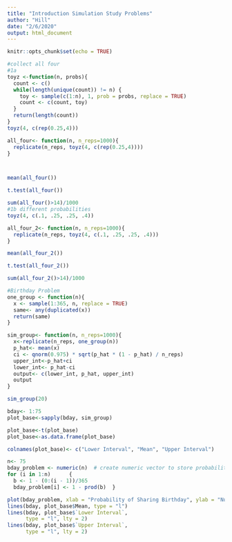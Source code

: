 ---
title: "Introduction Simulation Study Problems"
author: "Hill"
date: "2/6/2020"
output: html_document
---

```{r setup, include=FALSE}
knitr::opts_chunk$set(echo = TRUE)
```

```{r}
#collect all four
#1a
toyz <-function(n, probs){
  count <- c()
  while(length(unique(count)) != n) {
    toy <- sample(c(1:n), 1, prob = probs, replace = TRUE)
    count <- c(count, toy)
  }
  return(length(count))
}
toyz(4, c(rep(0.25,4)))

all_four<- function(n, n_reps=1000){
  replicate(n_reps, toyz(4, c(rep(0.25,4))))
}



mean(all_four())

t.test(all_four())

sum(all_four()>14)/1000
#1b different probabilities
toyz(4, c(.1, .25, .25, .4))

all_four_2<- function(n, n_reps=1000){
  replicate(n_reps, toyz(4, c(.1, .25, .25, .4)))
}

mean(all_four_2())

t.test(all_four_2())

sum(all_four_2()>14)/1000
```

```{r}
#Birthday Problem
one_group <- function(n){
  x <- sample(1:365, n, replace = TRUE)
  same<- any(duplicated(x))
  return(same)
}

sim_group<- function(n, n_reps=1000){
  x<-replicate(n_reps, one_group(n))
  p_hat<- mean(x)
  ci <- qnorm(0.975) * sqrt(p_hat * (1 - p_hat) / n_reps)
  upper_int<-p_hat+ci
  lower_int<- p_hat-ci
  output<- c(lower_int, p_hat, upper_int)
  output
}

sim_group(20)

bday<- 1:75
plot_base<-sapply(bday, sim_group)

plot_base<-t(plot_base)
plot_base<-as.data.frame(plot_base)

colnames(plot_base)<- c("Lower Interval", "Mean", "Upper Interval")

n<- 75
bday_problem <- numeric(n)  # create numeric vector to store probabilities
for (i in 1:n)      {
  b <- 1 - (0:(i - 1))/365  
  bday_problem[i] <- 1 - prod(b)  }

plot(bday_problem, xlab = "Probability of Sharing Birthday", ylab = "Number of people in the room", type = "l", col = "red")
lines(bday, plot_base$Mean, type = "l")
lines(bday, plot_base$`Lower Interval`,
      type = "l", lty = 2)
lines(bday, plot_base$`Upper Interval`,
      type = "l", lty = 2)



```

